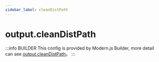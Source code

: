 ```yaml
---
sidebar_label: cleanDistPath
---
```


# output.cleanDistPath

:::info BUILDER
This config is provided by Modern.js Builder, more detail can see [output.cleanDistPath](https://modernjs.dev/builder/en/api/config-output.html#output-cleandistpath)。
:::


<Main />
